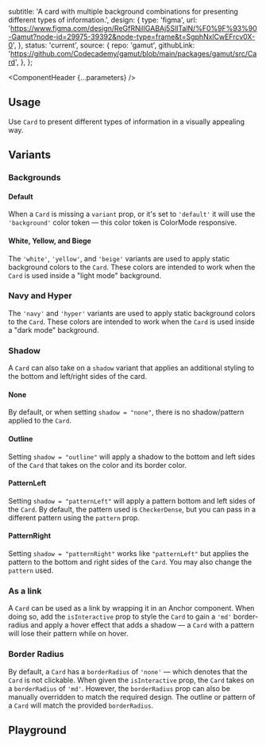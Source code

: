 


  subtitle:
    'A card with multiple background combinations for presenting different types of information.',
  design: {
    type: 'figma',
    url: 'https://www.figma.com/design/ReGfRNillGABAj5SlITalN/%F0%9F%93%90-Gamut?node-id=29975-39392&node-type=frame&t=SgphNxlCwEFrcv0X-0',
  },
  status: 'current',
  source: {
    repo: 'gamut',
    githubLink:
      'https://github.com/Codecademy/gamut/blob/main/packages/gamut/src/Card',
  },
};

<Meta of={CardStories} />

<ComponentHeader {...parameters} />

## Usage

Use `Card` to present different types of information in a visually appealing way.

## Variants

### Backgrounds

#### Default

When a `Card` is missing a `variant` prop, or it's set to `'default'` it will use the `'background'` color token — this color token is <LinkTo id="Foundations/ColorMode">ColorMode</LinkTo> responsive.

<Canvas of={CardStories.Dynamic} />

#### White, Yellow, and Biege

The `'white'`, `'yellow'`, and `'beige'` variants are used to apply static background colors to the `Card`. These colors are intended to work when the `Card` is used inside a "light mode" background.

<Canvas of={CardStories.StaticLight} />

### Navy and Hyper

The `'navy'` and `'hyper'` variants are used to apply static background colors to the `Card`. These colors are intended to work when the `Card` is used inside a "dark mode" background.

<Canvas of={CardStories.StaticDark} />

### Shadow

A `Card` can also take on a `shadow` variant that applies an additional styling to the bottom and left/right sides of the card.

#### None

By default, or when setting `shadow = "none"`, there is no shadow/pattern applied to the `Card`.

<Canvas of={CardStories.ShadowNone} />

#### Outline

Setting `shadow = "outline"` will apply a shadow to the bottom and left sides of the `Card` that takes on the color and its border color.

<Canvas of={CardStories.ShadowOutline} />

#### PatternLeft

Setting `shadow = "patternLeft"` will apply a pattern bottom and left sides of the `Card`. By default, the pattern used is `CheckerDense`, but you can pass in a different pattern using the `pattern` prop.

<Canvas of={CardStories.ShadowPatternLeft} />

#### PatternRight

Setting `shadow = "patternRight"` works like `"patternLeft"` but applies the pattern to the bottom and right sides of the `Card`. You may also change the `pattern` used.

<Canvas of={CardStories.ShadowPatternRight} />

### As a link

A `Card` can be used as a link by wrapping it in an <LinkTo id="Typography/Anchor">Anchor</LinkTo> component. When doing so, add the `isInteractive` prop to style the `Card` to gain a `'md'` border-radius and apply a hover effect that adds a shadow — a `Card` with a pattern will lose their pattern while on hover.

<Canvas of={CardStories.CardLink} />

### Border Radius

By default, a `Card` has a `borderRadius` of `'none'` — which denotes that the `Card` is not clickable. When given the `isInteractive` prop, the `Card` takes on a `borderRadius` of `'md'`. However, the `borderRadius` prop can also be manually overridden to match the required design. The outline or pattern of a `Card` will match the provided `borderRadius`.

<Canvas of={CardStories.BorderRadius} />

## Playground

<Canvas sourceState="shown" of={CardStories.Default} />

<Controls />
